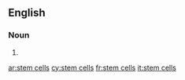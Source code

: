 ==English==

===Noun===
{{head|en|plural}}

# {{plural of|stem cell|lang=en|nocat=1}}

[[ar:stem cells]]
[[cy:stem cells]]
[[fr:stem cells]]
[[it:stem cells]]